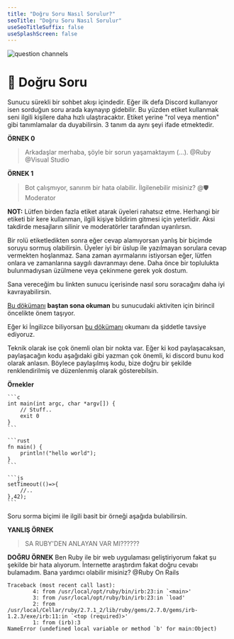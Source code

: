 ```yaml
---
title: "Doğru Soru Nasıl Sorulur?"
seoTitle: "Doğru Soru Nasıl Sorulur"
useSeoTitleSuffix: false
useSplashScreen: false
---
```


![question channels](./right-question.png)

# 🤔 **Doğru Soru**

Sunucu sürekli bir sohbet akışı içindedir. Eğer ilk defa Discord kullanıyor isen sorduğun soru arada kaynayıp gidebilir. Bu yüzden etiket kullanmak seni ilgili kişilere daha hızlı ulaştıracaktır. Etiket yerine "rol veya mention" gibi tanımlamalar da duyabilirsin. 3 tanım da aynı şeyi ifade etmektedir. 

**ÖRNEK 0**
> Arkadaşlar merhaba, şöyle bir sorun yaşamaktayım (...). 
> @Ruby @Visual Studio 

**ÖRNEK 1**
> Bot çalışmıyor, sanırım bir hata olabilir. İlgilenebilir misiniz?
> @🛡️ Moderator 

**NOT:** Lütfen birden fazla etiket atarak üyeleri rahatsız etme. Herhangi bir etiketi bir kere kullanman, ilgili kişiye bildirim gitmesi için yeterlidir. Aksi takdirde mesajların silinir ve moderatörler tarafından uyarılırsın.

Bir rolü etiketledikten sonra eğer cevap alamıyorsan yanlış bir biçimde soruyu sormuş olabilirsin. Üyeler iyi bir üslup ile yazılmayan sorulara cevap vermekten hoşlanmaz. Sana zaman ayırmalarını istiyorsan eğer, lütfen onlara ve zamanlarına saygılı davranmayı dene. Daha önce bir toplulukta bulunmadıysan üzülmene veya çekinmene gerek yok dostum. 

Sana vereceğim bu linkten sunucu içerisinde nasıl soru soracağını daha iyi kavrayabilirsin.

[Bu dökümanı](https://gist.github.com/omerayyildiz/9778c411788535b67c4a5bd816fa7d98) **baştan sona okuman** bu sunucudaki aktiviten için birincil öncelikte önem taşıyor.


Eğer ki İngilizce biliyorsan [bu dökümanı](https://stackoverflow.com/help/how-to-ask) okumanı da şiddetle tavsiye ediyoruz.

Teknik olarak ise çok önemli olan bir nokta var.
Eğer ki kod paylaşacaksan, paylaşacağın kodu aşağıdaki gibi yazman çok önemli, ki discord bunu kod olarak anlasın. 
Böylece paylaşılmış kodu, bize doğru bir şekilde renklendirilmiş ve düzenlenmiş olarak gösterebilsin.

**Örnekler**

````
```c
int main(int argc, char *argv[]) {
    // Stuff..
    exit 0
}
```
````

````
```rust
fn main() {
    println!("hello world");
}
```
````

````
```js
setTimeout(()=>{
    //..
},42);
```
````

Soru sorma biçimi ile ilgili basit bir örneği aşağıda bulabilirsin.

**YANLIŞ ÖRNEK**
> SA RUBY'DEN ANLAYAN VAR MI??????

**DOĞRU ÖRNEK**
Ben Ruby ile bir web uygulaması geliştiriyorum fakat şu şekilde bir hata alıyorum. İnternette araştırdım fakat doğru cevabı bulamadım. Bana yardımcı olabilir misiniz? @Ruby On Rails 

```
Traceback (most recent call last):
        4: from /usr/local/opt/ruby/bin/irb:23:in `<main>'
        3: from /usr/local/opt/ruby/bin/irb:23:in `load'
        2: from /usr/local/Cellar/ruby/2.7.1_2/lib/ruby/gems/2.7.0/gems/irb-1.2.3/exe/irb:11:in `<top (required)>'
        1: from (irb):3
NameError (undefined local variable or method `b' for main:Object)
```
